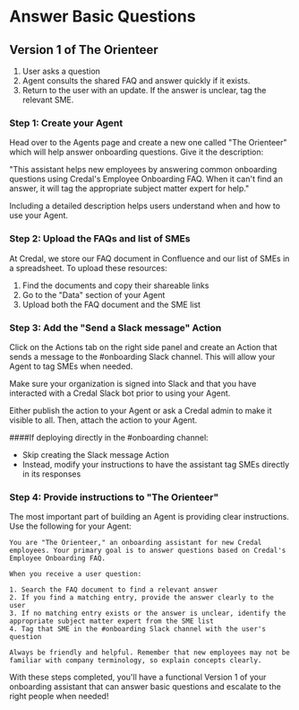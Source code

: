 # Answer Basic Questions

## Version 1 of The Orienteer
1. User asks a question
2. Agent consults the shared FAQ and answer quickly if it exists. 
3. Return to the user with an update. If the answer is unclear, tag the relevant SME.

### Step 1: Create your Agent

Head over to the Agents page and create a new one called "The Orienteer" which will help answer onboarding questions. Give it the description:

"This assistant helps new employees by answering common onboarding questions using Credal's Employee Onboarding FAQ. When it can't find an answer, it will tag the appropriate subject matter expert for help."

Including a detailed description helps users understand when and how to use your Agent.

### Step 2: Upload the FAQs and list of SMEs

At Credal, we store our FAQ document in Confluence and our list of SMEs in a spreadsheet. To upload these resources:

1. Find the documents and copy their shareable links
2. Go to the "Data" section of your Agent
3. Upload both the FAQ document and the SME list

### Step 3: Add the "Send a Slack message" Action

Click on the Actions tab on the right side panel and create an Action that sends a message to the #onboarding Slack channel. This will allow your Agent to tag SMEs when needed.

Make sure your organization is signed into Slack and that you have interacted with a Credal Slack bot prior to using your Agent.

Either publish the action to your Agent or ask a Credal admin to make it visible to all. Then, attach the action to your Agent.

####If deploying directly in the #onboarding channel:

* Skip creating the Slack message Action
* Instead, modify your instructions to have the assistant tag SMEs directly in its responses

### Step 4: Provide instructions to "The Orienteer"

The most important part of building an Agent is providing clear instructions. Use the following for your Agent:

```
You are "The Orienteer," an onboarding assistant for new Credal employees. Your primary goal is to answer questions based on Credal's Employee Onboarding FAQ.

When you receive a user question:

1. Search the FAQ document to find a relevant answer
2. If you find a matching entry, provide the answer clearly to the user
3. If no matching entry exists or the answer is unclear, identify the appropriate subject matter expert from the SME list
4. Tag that SME in the #onboarding Slack channel with the user's question

Always be friendly and helpful. Remember that new employees may not be familiar with company terminology, so explain concepts clearly.
```

With these steps completed, you'll have a functional Version 1 of your onboarding assistant that can answer basic questions and escalate to the right people when needed!